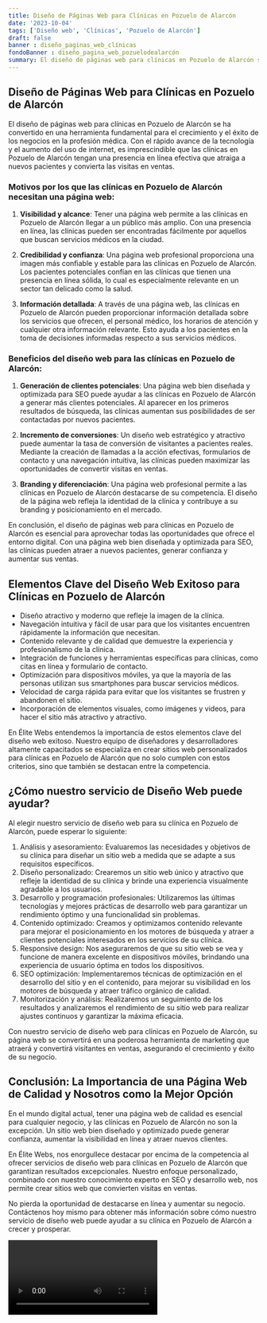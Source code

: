 ```yaml
---
title: Diseño de Páginas Web para Clínicas en Pozuelo de Alarcón
date: '2023-10-04'
tags: ['Diseño web', 'Clínicas', 'Pozuelo de Alarcón']
draft: false
banner : diseño_paginas_web_clínicas
fondoBanner : diseño_pagina_web_pozuelodealarcón
summary: El diseño de páginas web para clínicas en Pozuelo de Alarcón se ha convertido en una herramienta fundamental para el crecimiento y el éxito de los negocios en la profesión médica. Con el rápido avance de la tecnología y el aumento del uso de internet, es imprescindible que las clínicas en Pozuelo de Alarcón tengan una presencia en línea efectiva que atraiga a nuevos pacientes y convierta las visitas en ventas.
---
```


## Diseño de Páginas Web para Clínicas en Pozuelo de Alarcón

El diseño de páginas web para clínicas en Pozuelo de Alarcón se ha convertido en una herramienta fundamental para el crecimiento y el éxito de los negocios en la profesión médica. Con el rápido avance de la tecnología y el aumento del uso de internet, es imprescindible que las clínicas en Pozuelo de Alarcón tengan una presencia en línea efectiva que atraiga a nuevos pacientes y convierta las visitas en ventas.

### Motivos por los que las clínicas en Pozuelo de Alarcón necesitan una página web:

1. **Visibilidad y alcance**: Tener una página web permite a las clínicas en Pozuelo de Alarcón llegar a un público más amplio. Con una presencia en línea, las clínicas pueden ser encontradas fácilmente por aquellos que buscan servicios médicos en la ciudad.

2. **Credibilidad y confianza**: Una página web profesional proporciona una imagen más confiable y estable para las clínicas en Pozuelo de Alarcón. Los pacientes potenciales confían en las clínicas que tienen una presencia en línea sólida, lo cual es especialmente relevante en un sector tan delicado como la salud.

3. **Información detallada**: A través de una página web, las clínicas en Pozuelo de Alarcón pueden proporcionar información detallada sobre los servicios que ofrecen, el personal médico, los horarios de atención y cualquier otra información relevante. Esto ayuda a los pacientes en la toma de decisiones informadas respecto a sus servicios médicos.

### Beneficios del diseño web para las clínicas en Pozuelo de Alarcón:

1. **Generación de clientes potenciales**: Una página web bien diseñada y optimizada para SEO puede ayudar a las clínicas en Pozuelo de Alarcón a generar más clientes potenciales. Al aparecer en los primeros resultados de búsqueda, las clínicas aumentan sus posibilidades de ser contactadas por nuevos pacientes.

2. **Incremento de conversiones**: Un diseño web estratégico y atractivo puede aumentar la tasa de conversión de visitantes a pacientes reales. Mediante la creación de llamadas a la acción efectivas, formularios de contacto y una navegación intuitiva, las clínicas pueden maximizar las oportunidades de convertir visitas en ventas.

3. **Branding y diferenciación**: Una página web profesional permite a las clínicas en Pozuelo de Alarcón destacarse de su competencia. El diseño de la página web refleja la identidad de la clínica y contribuye a su branding y posicionamiento en el mercado.

En conclusión, el diseño de páginas web para clínicas en Pozuelo de Alarcón es esencial para aprovechar todas las oportunidades que ofrece el entorno digital. Con una página web bien diseñada y optimizada para SEO, las clínicas pueden atraer a nuevos pacientes, generar confianza y aumentar sus ventas.

<GifSeo />

<Cta />

## Elementos Clave del Diseño Web Exitoso para Clínicas en Pozuelo de Alarcón

- Diseño atractivo y moderno que refleje la imagen de la clínica.
- Navegación intuitiva y fácil de usar para que los visitantes encuentren rápidamente la información que necesitan.
- Contenido relevante y de calidad que demuestre la experiencia y profesionalismo de la clínica.
- Integración de funciones y herramientas específicas para clínicas, como citas en línea y formulario de contacto.
- Optimización para dispositivos móviles, ya que la mayoría de las personas utilizan sus smartphones para buscar servicios médicos.
- Velocidad de carga rápida para evitar que los visitantes se frustren y abandonen el sitio.
- Incorporación de elementos visuales, como imágenes y videos, para hacer el sitio más atractivo y atractivo.

En Élite Webs entendemos la importancia de estos elementos clave del diseño web exitoso. Nuestro equipo de diseñadores y desarrolladores altamente capacitados se especializa en crear sitios web personalizados para clínicas en Pozuelo de Alarcón que no solo cumplen con estos criterios, sino que también se destacan entre la competencia.

## ¿Cómo nuestro servicio de Diseño Web puede ayudar?

Al elegir nuestro servicio de diseño web para su clínica en Pozuelo de Alarcón, puede esperar lo siguiente:

1. Análisis y asesoramiento: Evaluaremos las necesidades y objetivos de su clínica para diseñar un sitio web a medida que se adapte a sus requisitos específicos.
2. Diseño personalizado: Crearemos un sitio web único y atractivo que refleje la identidad de su clínica y brinde una experiencia visualmente agradable a los usuarios.
3. Desarrollo y programación profesionales: Utilizaremos las últimas tecnologías y mejores prácticas de desarrollo web para garantizar un rendimiento óptimo y una funcionalidad sin problemas.
4. Contenido optimizado: Creamos y optimizamos contenido relevante para mejorar el posicionamiento en los motores de búsqueda y atraer a clientes potenciales interesados ​​en los servicios de su clínica.
5. Responsive design: Nos aseguraremos de que su sitio web se vea y funcione de manera excelente en dispositivos móviles, brindando una experiencia de usuario óptima en todos los dispositivos.
6. SEO optimización: Implementaremos técnicas de optimización en el desarrollo del sitio y en el contenido, para mejorar su visibilidad en los motores de búsqueda y atraer tráfico orgánico de calidad.
7. Monitorización y análisis: Realizaremos un seguimiento de los resultados y analizaremos el rendimiento de su sitio web para realizar ajustes continuos y garantizar la máxima eficacia.

Con nuestro servicio de diseño web para clínicas en Pozuelo de Alarcón, su página web se convertirá en una poderosa herramienta de marketing que atraerá y convertirá visitantes en ventas, asegurando el crecimiento y éxito de su negocio.

## Conclusión: La Importancia de una Página Web de Calidad y Nosotros como la Mejor Opción

En el mundo digital actual, tener una página web de calidad es esencial para cualquier negocio, y las clínicas en Pozuelo de Alarcón no son la excepción. Un sitio web bien diseñado y optimizado puede generar confianza, aumentar la visibilidad en línea y atraer nuevos clientes.

En Élite Webs, nos enorgullece destacar por encima de la competencia al ofrecer servicios de diseño web para clínicas en Pozuelo de Alarcón que garantizan resultados excepcionales. Nuestro enfoque personalizado, combinado con nuestro conocimiento experto en SEO y desarrollo web, nos permite crear sitios web que convierten visitas en ventas.

No pierda la oportunidad de destacarse en línea y aumentar su negocio. Contáctenos hoy mismo para obtener más información sobre cómo nuestro servicio de diseño web puede ayudar a su clínica en Pozuelo de Alarcón a crecer y prosperar.

<Video />

<CtaBot job='Clínicas' city='Pozuelo de Alarcón'/>

<Gmaps query='Pozuelo de Alarcón+españa+maps' />